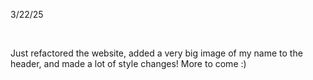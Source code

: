3/22/25

<br />

Just refactored the website, added a very big image of my name to the header, and made a lot of style changes! More to come :)
